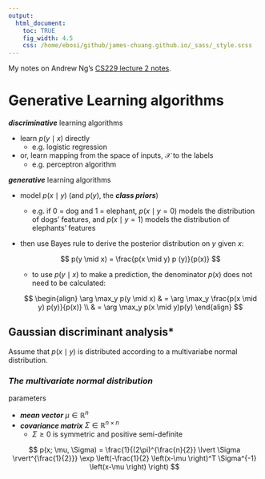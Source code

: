 ```yaml
---
output:
  html_document:
    toc: TRUE
    fig_width: 4.5
    css: /home/ebosi/github/james-chuang.github.io/_sass/_style.scss
---
```


My notes on Andrew Ng's [CS229 lecture 2 notes](http://cs229.stanford.edu/materials.html).

# **Generative Learning algorithms**

***discriminative*** learning algorithms

  - learn $p(y \mid x)$ directly
      - e.g. logistic regression
  - or, learn mapping from the space of inputs, $\mathcal{X}$ to the labels
      - e.g. perceptron algorithm
      
***generative*** learning algorithms

  - model $p(x \mid y)$ (and $p(y)$, the ***class priors***)
      - e.g. if 0 = dog and 1 = elephant, $p(x \mid y=0)$ models the distribution of dogs' features, and $p(x \mid y = 1)$ models the distribution of elephants' features
  - then use Bayes rule to derive the posterior distribution on $y$ given $x$:
  
    $$
    p(y \mid x) = \frac{p(x \mid y) p (y)}{p(x)}
    $$
    
      - to use $p(y \mid x)$ to make a prediction, the denominator $p(x)$ does not need to be calculated:
      
      $$
      \begin{align}
      \arg \max_y p(y \mid x) & = \arg \max_y \frac{p(x \mid y) p(y)}{p(x)} \\
                              & = \arg \max_y p(x \mid y)p(y)
      \end{align}
      $$

## **Gaussian discriminant analysis***
Assume that $p(x \mid y)$ is distributed according to a multivariabe normal distribution.

### ***The multivariate normal distribution***

parameters

  - ***mean vector*** $\mu \in \mathbb{R}^n$
  - ***covariance matrix*** $\Sigma \in \mathbb{R}^{n \times n}$
    - $\Sigma \geq 0$ is symmetric and positive semi-definite
    
  $$
  p(x; \mu, \Sigma) = \frac{1}{(2\pi)^{\frac{n}{2}} \lvert \Sigma \rvert^{\frac{1}{2}}} \exp \left(-\frac{1}{2} \left(x-\mu \right)^T \Sigma^{-1} \left(x-\mu \right) \right)
  $$